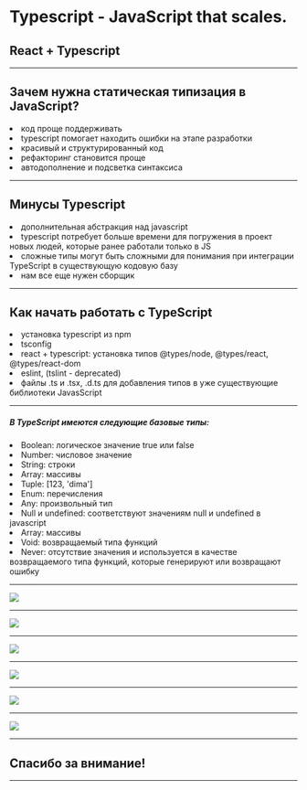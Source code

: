 

<Head>
  <title>Typescript</title>
</Head>

# Typescript - JavaScript that scales.
##  React + Typescript

---

## Зачем нужна статическая типизация в JavaScript?

<div>
<Appear>
  <li>код проще поддерживать</li>
  <li>typescript помогает находить ошибки на этапе разработки</li>
  <li>красивый и структурированный код</li>
  <li>рефакторинг становится проще</li>
  <li>aвтодополнение и подсветка синтаксиса</li>
</Appear>
</div>

---

## Минусы Typescript

<div>
<Appear>
  <li>дополнительная абстракция над javascript</li>
  <li>typescript потребует больше времени для погружения в проект новых людей, которые ранее работали только в JS</li>
  <li>сложные типы могут быть сложными для понимания при интеграции TypeScript в существующую кодовую базу</li>
  <li>нам все еще нужен сборщик</li>
</Appear>
</div>

---

## Как начать работать с TypeScript

<div>
  <li> установка typescript из npm</li>
  <li> tsconfig </li>
  <li> react + typescript: установка типов @types/node, @types/react, @types/react-dom</li>
  <li> eslint, (tslint - deprecated) </li>
  <li> файлы .ts и .tsx, .d.ts для добавления типов в уже существующие библиотеки JavasScript  </li>
</div>

---

##### В TypeScript имеются следующие базовые типы:
  <li> Boolean: логическое значение true или false</li>
    <li>Number: числовое значение</li>
    <li>String: строки</li>
    <li>Array: массивы</li>
    <li>Tuple: [123, 'dima']</li>
    <li>Enum: перечисления</li>
    <li>Any: произвольный тип</li>
    <li>Null и undefined: соответствуют значениям null и undefined в javascript</li>
    <li>Array: массивы</li>
    <li>Void: возвращаемый типа функций</li>
    <li>Never: отсутствие значения и используется в качестве возвращаемого типа функций, которые генерируют или возвращают ошибку</li>

---

<Image
  src='https://dev-gang.ru/static/storage/177102908563502235747420430901862607536.png'
/>

---

<Image
  src='https://dev-gang.ru/static/storage/334605790141117114970198267228203904247.png'
/>

---

<Image
  src='https://dev-gang.ru/static/storage/161488479046109286753626689852958232172.png'
/>

---

<Image
  src='https://dev-gang.ru/static/storage/256215389040750153321106170039532314617.png'
/>

---

 <Image src='https://cdn1.savepice.ru/uploads/2020/2/7/e64d66177057807b150be23dd8827085-full.png' />

---

<Image size="100%" src='https://cdn1.savepice.ru/uploads/2020/2/7/80e2b4b19053076fcfe683b1bc994561-full.png' />

---

## Спасибо за внимание!

---